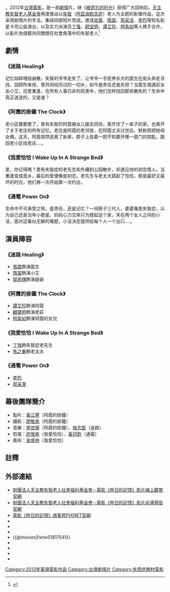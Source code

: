 {{Infobox Film
| movie_name           = '''昨日的記憶''' 
| original_name        = ''{{lang|en|When Yesterday Comes}}''
| image          =  昨日的記憶電影海報.jpg
| caption              = 《昨日的記憶》電影海報
| genre                = [[劇情片|劇情片]]
| format               = 閤家觀賞、親情、溫馨、感人
| creator              =
| producer             = 李亞梅
| producer_2           = 徐肇良〈迷路〉<br>黃江豐〈阿霞的掛鐘〉<br>洪廷儀〈通電〉
| director             = [[姜秀瓊|姜秀瓊]]〈迷路〉<br>[[陳芯宜|陳芯宜]]〈阿霞的掛鐘〉<br>[[何蔚庭|何蔚庭]]〈我愛恰恰〉<br>[[沈可尚|沈可尚]]〈通電〉
| writer               = 姜秀瓊、曾玉潔〈迷路〉<br>陳芯宜、[[樓一安|樓一安]]〈阿霞的掛鐘〉<br>何蔚廷〈我愛恰恰〉<br>沈可尚、陸欣芷〈通電〉
| starring             =〈迷路〉[[張震_(演員)|張震]]、[[隋棠|隋棠]]、[[郭雨傳|郭雨傳]]<br>〈阿霞的掛鐘〉 [[譚艾珍|譚艾珍]]、[[顧寶明|顧寶明]]、[[柯奂如|柯奂如]]<br>〈我愛恰恰〉 [[丁強|丁強]]、[[馬之秦|馬之秦]]<br>〈通電〉 [[李烈|李烈]]、[[郭采潔|郭采潔]]
| music                = [[侯志堅|侯志堅]]〈迷路〉<br>李世揚阿霞的掛鐘〉<br>[[郭采潔|郭采潔]]〈我愛恰恰〉<br>Arny Wu〈通電〉
| opentheme            = 
| endtheme             = 
| composer             = 
| country              = {{ROC}}
| language             = [[國語|國語]]
| editing              = 范喬茵〈迷路〉<br>陳芯宜〈阿霞的掛鐘〉<br>許惟堯〈我愛恰恰〉<br>黃冠鈞〈通電〉
| cinematography       = [[中島長雄|中島長雄]]〈迷路〉<br>[[廖敬堯|廖敬堯]]〈阿霞的掛鐘〉<br>[[包軒鳴|包軒鳴]]〈我愛恰恰〉<br>陳大璞〈通電〉
| released             = {{flagicon|Taiwan}}　{{film date|2012|03|02}}
| runtime              = 約85分鐘
| production_company   = {{flagicon|Taiwan}}七日印象電影有限公司<br />長龢有限公司<br />一條龍虎豹國際娛樂有限公司<br />積木影像製作公司
| distributor    = 穀得電影有限公司
| budget         =
| gross          =
| website = [http://gooddayfilm.pixnet.net/blog/category/1009910 電影《昨日的記憶》官方部落格]
| imdb_id = tt2460716
}}
{{engname|《昨日的記憶》|When Yesterday Comes}}，2012年[[台灣電影|台灣電影]]，是一部[[劇情|劇情]]片。继《[[被遗忘的时光|被遗忘的时光]]》获得广大回响后，[[天主教失智老人基金會|天主教失智老人基金會]]再度推出以[[失智症|失智]]（[[阿茲海默氏症|阿茲海默氏症]]）老人为主题的影像作品，这次采用剧情片的手法，集结四部短片而成。邀请[[張震_(演員)|张震]]、[[隋棠|隋棠]]、[[郭采洁|郭采洁]]、[[李烈|李烈]]等知名影星卡司公益演出，以及实力派演员[[丁强|丁强]]、[[顾宝明|顾宝明]]、[[谭艾珍|谭艾珍]]、[[柯奂如|柯奂如]]等人携手合作，以影片為借鏡共同關懷在社會角落中的失智老人<ref>{{Cite web |url=http://www.cfad.org.tw/ |title=財團法人天主教失智老人社會福利基金會官網 |accessdate=2012-01-20 |archive-date=2013-03-22 |archive-url=https://web.archive.org/web/20130322220706/http://www.cfad.org.tw/ |dead-url=no }}</ref>

== 劇情 ==
===《迷路 Healing》===
记忆如碎境般崩散，失智的爷爷走失了，让爷爷一手抚养长大的震生在街头奔走寻找，回顾所来径，曾共同经历过的一切乡，如今是责任还是负担？当震生偶遇前女友小艾，旧爱重逢，在所有人事已非的风景中，他们怎样找回那些散失的？生命中真正迷途的，又是谁？
===《阿霞的掛鐘 The Clock》===
老小区要都更了，患有失智的阿霞被女儿接去同住，离开住了一辈子的家，也离开了关于老庄的所有记忆。老庄是阿霞的老邻居，在阿霞丈夫过世后，默默照顾她母女俩。这天，阿霞突然逃离了新家，脖子上挂着一把不知要开哪一扇门的钥匙，跑回老小区找老庄....。
===《我愛恰恰 I Wake Up In A Strange Bed》===
爱，你记得嗎？患有失智症的老先生和外傭到公园散步，却遇见他的初恋情人。当重逢变成首乡，最后的爱便像是初恋。老先生与老太太跳起了恰恰，那是最好又最坏的时光，他们再一次开始第一次约会。

===《通電 Power On》===
生命中不可承受之轻，是责任，还是记忆？一间房子三代人，婆婆罹患失智症，以为自己还是当年小歌星。妈妈心力交瘁只为撑起这个家，夹在两个女人之间的小洁，面对这看似无解的难题，小洁决定提供给每个人一个出口....。

== 演員陣容 ==
===《迷路 Healing》===
*[[張震_(演員)|張震]]飾演震生
*[[隋棠|隋棠]]飾演小艾
*[[郭雨傳|郭雨傳]]飾演爺爺

===《阿霞的掛鐘 The Clock》===
*[[譚艾珍|譚艾珍]]飾演阿霞
*[[顧寶明|顧寶明]]飾演老莊
*[[柯奂如|柯奂如]]飾演阿霞的女兒

===《我愛恰恰 I Wake Up In A Strange Bed》===
*[[丁強|丁強]]飾失智症老先生
*[[馬之秦|馬之秦]]飾老太太

===《通電 Power On》===
*[[李烈|李烈]]
*[[郭采潔|郭采潔]]

== 幕後團隊簡介 ==
*製片：[[黃江豐|黃江豐]]（阿霞的掛鐘）
*攝影：[[廖敬堯|廖敬堯]]（阿霞的掛鐘）
*音樂：[[李世揚|李世揚]]（阿霞的掛鐘）、[[侯志堅|侯志堅]]（迷路）
*剪接：[[許惟堯|許惟堯]]（我愛恰恰）、[[黃冠鈞|黃冠鈞]]（通電）
*美術：[[吳盛林|吳盛林]]（我愛恰恰）

== 註釋 ==
{{Reflist}}

== 外部連結 ==
*[http://www.cfad.org.tw/news.php?view=51 財團法人天主教失智老人社會福利基金會--電影《昨日的記憶》影片線上觀賞官網] {{Wayback|url=http://www.cfad.org.tw/news.php?view=51 |date=20160325032727 }}
*[http://www.cfad.org.tw/news.php?view=43 財團法人天主教失智老人社會福利基金會--電影《昨日的記憶》影片前導預告官網] {{Wayback|url=http://www.cfad.org.tw/news.php?view=43 |date=20160325020920 }}
*[http://gooddayfilm.pixnet.net/blog/category/1009910 電影《昨日的記憶》痞客邦PIXNET官網] {{Wayback|url=http://gooddayfilm.pixnet.net/blog/category/1009910 |date=20200918222411 }}
*{{facebook|WhenYesterdayComes|《昨日的記憶》}}
*{{Yahoomovie id|4143}}
*{{MSN movie|12710}}
*{{@movies|fwtw51817541}}
*{{douban}}
*{{Mtime|157056}}
*{{hkmdb title|15475}}
*{{imdb title|2460716}}

{{DEFAULTSORT:zuori}}
[[Category:2012年臺灣電影作品|Category:2012年臺灣電影作品]]
[[Category:台灣劇情片|Category:台灣劇情片]]
[[Category:失憶症題材電影|Category:失憶症題材電影]]